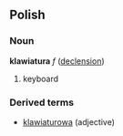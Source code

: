==Polish==
===Noun===
'''klawiatura''' ''f'' ([[Wiktionary Appendix:Polish hard feminine noun declension|declension]])
# keyboard

===Derived terms===
* [[klawiaturowa]] (adjective)